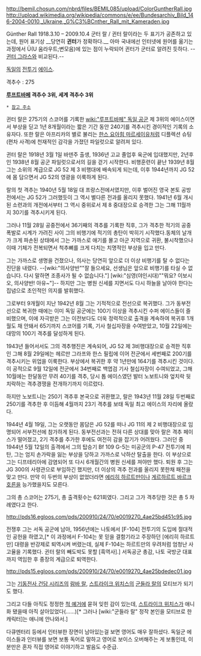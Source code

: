 http://bemil.chosun.com/nbrd/files/BEMIL085/upload/ColorGuntherRall.jpg
http://upload.wikimedia.org/wikipedia/commons/e/ee/Bundesarchiv_Bild_146-2004-0010,_Ukraine,_G%C3%BCnther_Rall_mit_Kameraden.jpg

Günther Rall 1918.3.10 – 2009.10.4
군터 랄 / 귄터 랄이라는 두 표기가 공존하고 있는데, 원어 표기상 __당연히 '''귄터'''가 정확하다.__ 아마 국내에선 인터넷에 원어를 옮기는 과정에서 Ü(U 움라우트;변모음)에 있는 점이 누락되어 귄터가 군터로 알려진 듯하다. --[[귄터 그라스]]와 비교된다.--


[[독일]]의 [[전투기]] [[에이스]].

격추수 : 275

'''[[루프트바페]] 격추수 3위, 세계 격추수 3위'''


 * [http://user.chollian.net/~hartmannshim/rall.htm 참고 주소]

귄터 랄은 275기의 스코어를 기록한 [[wiki:"루프트바페" 독일 공군]] 제 3위의 에이스이면서 부상을 딛고 1년 8개월이라는 짧은 기간 동안 240기를 격추시킨 경이적인 기록의 소유자다. 또한 랄은 아프리카의 별로 불리는 [[한스 요아힘 마르세이유]]처럼 디플렉션 슈팅(편차 사격)에 천재적인 감각을 가졌던 파일럿으로 알려져 있다.

귄터 랄은 1918년 3월 1일 바덴주 출생, 1936년 고교 졸업후 육군에 입대했지만, 2년후인 1938년 8월 공군 파일럿으로서의 길을 걷기 시작한다. 비행훈련이 끝난 1939년 8월 그는 소위의 계급으로 JG 52 제 3 비행대에 배속되게 되는데, 이후 1944년까지 JG 52에 몸 담으면서 JG 52의 영광을 이룩하게 된다.

랄의 첫 격추는 1940년 5월 18일 대 프랑스전에서였지만, 이후 벌어진 영국 본토 공방전에서는 JG 52가 그러했듯이 그 역시 별다른 전과를 올리지 못했다. 1941년 6월 개시된 소련과의 개전에서부터 그 역시 중위로서 제 8 중대장으로 승격한 그는 그해 11월까지 30기를 격추시키게 된다.

그러나 11월 28일 공중전에서 36기째의 격추를 기록한 직후, 그가 격추한 적기의 공중 폭발로 시계가 가려진 사이 그의 비행기에 적기의 총탄이 박히기 시작했다.동체의 날개가 크게 파손된 상태에서 그는 가까스로 애기를 몰고 아군 지역으로 귀환, 불시착했으나 이때 기체가 전복되면서 척추뼈를 크게 다치는 치명적인 부상을 입고 만다.

그는 가까스로 생명을 건졌으나, 의사는 당연히 앞으로 더 이상 비행기를 탈 수 없다는 진단을 내렸다. --[wiki:"의사양반""잘 들으세요, 선생님은 앞으로 비행기를 타실 수 없습니다. 다시 말하면 조종사가 될 수 없습니다."] [wiki:"심영(야인시대)""뭐요? 이보시오, 의사양반! 아유~"]-- 하지만 그는 병원 신세를 지면서도 다시 하늘을 날아야 한다는 집념으로 초인적인 의지를 발휘했다.

그로부터 9개월이 지난 1942년 8월 그는 기적적으로 전선으로 복귀했다. 그가 동부전선으로 복귀한 때에는 이미 독일 공군에는 100기 이상을 격추시킨 수퍼 에이스들이 즐비했으며, 이에 자극받은 그는 이전보다도 더욱 정력적으로 출격을 계속하여 복귀후 1개월도 채 안돼서 65기까지 스코어를 기록, 기사 철십자장을 수여받았고, 10월 22일에는 대망의 100기 격추를 달성하게 된다.

1943년 들어서서도 그의 격추행진은 계속되어, JG 52 제 3비행대장으로 승격한 직후인 그해 8월 29일에는 헤르만 그라프와 한스 필립에 이어 전군에서 세번째로 200기를 격추시키는 위업을 이룩한다. 부상에서 복귀한 후 약 1년만에 164기를 격추시킨 것이다. 이 공적으로 9월 12일에 전군에서 34번째로 백엽검 기사 철십자장이 수여되었고, 그해 10월에는 한달동안 무려 40기를 격추, 당시 톱 에이스였던 발터 노보트니와 엎치락 뒷치락하는 격추경쟁을 전개하기까지 이르렀다.

하지만 노보트니는 250기 격추후 본국으로 귀환했고, 랄은 1943년 11월 28일 두번째로 250기를 격추한 후 이듬해 4월까지 23기 격추를 보태 독일 최고 에이스의 자리에 올랐다.

1944년 4월 19일, 그는 오랫동안 몸담은 JG 52를 떠나 JG 11의 제 2 비행대장으로 임명되어 서부전선에 참가하게 된다. 동부전선과는 전혀 다른 상대를 맞아 랄은 격추 페이스가 떨어졌고, 2기 격추를 추가한 후에도 여전히 감을 잡기가 어려웠다. 그러던 중 1944년 5월 12일의 출격에서 그의 탑승기 Bf 109 G-5는 미공군의 P-47 전투기에 피탄, 그는 엄지 손가락을 잃는 부상을 당하고 가까스로 낙하산 탈출을 한다. 이 부상으로 그는 디프테리아에 감염되어 또 다시 6개월간의 병원 신세를 져야만 했다. 퇴원 후 그는 JG 300의 사령관으로 부임하긴 했지만, 더 이상의 격추 전과를 올리지 못한채 패전을 맞고 만다. 만약 이 두번의 부상이 없었더라면 [[에리히 하르트만]]이나 [[게르하르트 바르크호른]]을 능가했을지도 모른다.

그의 총 스코어는 275기, 총 출격횟수는 621회였다. 그리고 그가 격추당한 것은 총 5 차례였다고 한다. 

http://pds16.egloos.com/pds/200910/24/70/e0019270_4ae25bd451c95.jpg

전쟁후 그는 서독 공군에 남아, 1956년에는 나토에서 [F-104] 전투기의 도입에 절대적인 공헌을 하였고,[* 이 과정에서 F-104는 못 믿을 결함기라고 주장하던 [에리히 하르트만] 대령을 반강제로 퇴역시켜 버렸는데, 실제 F-104는 하르트만의 우려처럼 엄청난 사고율을 기록했다. 귄터 랄의 빼도박도 못할 [흑역사].] 서독공군 총감, 나토 국방군 대표까지 역임한 후 중장의 계급으로 퇴역한다.

http://pds15.egloos.com/pds/200910/24/70/e0019270_4ae25bdedec01.jpg

그는 [[기동전사 건담 시리즈]]의 [[람바 랄]], [[스트라이크 위치스]]의 [[군들라 랄]]의 모티브가 되기도 했다.

그리고 다들 아직도 정정한 [[척 예거]]에 묻혀 잊힌 감이 있는데, [[스트라이크 위치스]]가 애니화 됐을때 아직 살아있었다(……)[* 그러나 [wiki:"군들라 랄" 정작 본인을 모티브로 한 캐릭터]는 애니에 안나와서.]

다큐멘터리 등에서 인터뷰한 장면이 남아있는걸 보면 영어도 매우 잘하셨다. 독일군 에이스들과 인터뷰를 보면 보통 독어로 말하고 영어로 보이스 오버해주는 게 보통인데, 이 분만은 혼자 직접 영어로 이야기하고 발음도 수준급.
